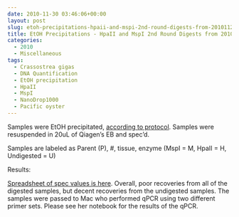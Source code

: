 ```yaml
---
date: 2010-11-30 03:46:06+00:00
layout: post
slug: etoh-precipitations-hpaii-and-mspi-2nd-round-digests-from-20101124
title: EtOH Precipitations - HpaII and MspI 2nd Round Digests from 20101124
categories:
  - 2010
  - Miscellaneous
tags:
  - Crassostrea gigas
  - DNA Quantification
  - EtOH precipitation
  - HpaII
  - MspI
  - NanoDrop1000
  - Pacific oyster
---
```


Samples were EtOH precipitated, [according to protocol](https://github.com/RobertsLab/resources/blob/master/protocols/ethanol_precipitation_DNA.md). Samples were resuspended in 20uL of Qiagen's EB and spec'd.

Samples are labeled as Parent (P), #, tissue, enzyme (MspI = M, HpaII = H, Undigested = U)

Results:

[Spreadsheet of spec values is here](https://spreadsheets0.google.com/ccc?key=tmPDf_Bcx7UJrLJ_TAdcy6g&hl=en#gid=0). Overall, poor recoveries from all of the digested samples, but decent recoveries from the undigested samples. The samples were passed to Mac who performed qPCR using two different primer sets. Please see her notebook for the results of the qPCR.

